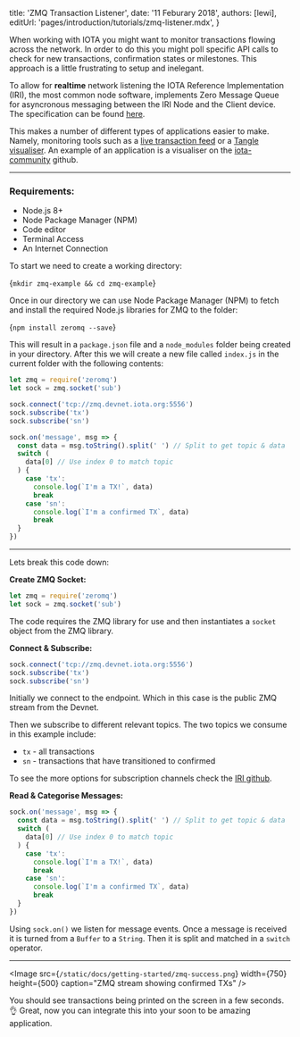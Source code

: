 

title: 'ZMQ Transaction Listener',
date: '11 Feburary 2018',
authors: [lewi],
editUrl: 'pages/introduction/tutorials/zmq-listener.mdx',
}


When working with IOTA you might want to monitor transactions flowing across the network. In order to do this you might poll specific API calls to check for new transactions, confirmation states or milestones. This approach is a little frustrating to setup and inelegant.

To allow for **realtime** network listening the IOTA Reference Implementation (IRI), the most common node software, implements Zero Message Queue for asyncronous messaging between the IRI Node and the Client device. The specification can be found [here](https://github.com/iotaledger/iri/tree/dev/src/main/java/com/iota/iri/zmq).

This makes a number of different types of applications easier to make. Namely, monitoring tools such as a [live transaction feed](https://thetangle.org/live) or a [Tangle visualiser](https://visualizer.iota-tangle.io/). An example of an application is a visualiser on the [iota-community](https://github.com/iota-community/tangle-visualiser) github.

---

### Requirements:

- Node.js 8+
- Node Package Manager (NPM)
- Code editor
- Terminal Access
- An Internet Connection

To start we need to create a working directory:

<TerminalInput>{`mkdir zmq-example && cd zmq-example`}</TerminalInput>

Once in our directory we can use Node Package Manager (NPM)
to fetch and install the required Node.js libraries for ZMQ to the folder:

<TerminalInput>{`npm install zeromq --save`}</TerminalInput>

This will result in a `package.json` file and a `node_modules` folder
being created in your directory. After this we will create a new file
called `index.js` in the current folder with the following contents:

```javascript
let zmq = require('zeromq')
let sock = zmq.socket('sub')

sock.connect('tcp://zmq.devnet.iota.org:5556')
sock.subscribe('tx')
sock.subscribe('sn')

sock.on('message', msg => {
  const data = msg.toString().split(' ') // Split to get topic & data
  switch (
    data[0] // Use index 0 to match topic
  ) {
    case 'tx':
      console.log(`I'm a TX!`, data)
      break
    case 'sn':
      console.log(`I'm a confirmed TX`, data)
      break
  }
})
```

---

Lets break this code down:

**Create ZMQ Socket:**

```javascript
let zmq = require('zeromq')
let sock = zmq.socket('sub')
```

The code requires the ZMQ library for use and then instantiates a `socket` object from the ZMQ library.

**Connect & Subscribe:**

```javascript
sock.connect('tcp://zmq.devnet.iota.org:5556')
sock.subscribe('tx')
sock.subscribe('sn')
```

Initially we connect to the endpoint. Which in this case is the public ZMQ stream from the Devnet.

Then we subscribe to different relevant topics. The two topics we consume in this example include:

- `tx` - all transactions
- `sn` - transactions that have transitioned to confirmed

To see the more options for subscription channels check the [IRI github](https://github.com/iotaledger/iri/tree/dev/src/main/java/com/iota/iri/zmq).

**Read & Categorise Messages:**

```javascript
sock.on('message', msg => {
  const data = msg.toString().split(' ') // Split to get topic & data
  switch (
    data[0] // Use index 0 to match topic
  ) {
    case 'tx':
      console.log(`I'm a TX!`, data)
      break
    case 'sn':
      console.log(`I'm a confirmed TX`, data)
      break
  }
})
```

Using `sock.on()` we listen for message events. Once a message is received it is turned from a `Buffer` to a `String`. Then it is split and matched in a `switch` operator.

---

<Image
src={`/static/docs/getting-started/zmq-success.png`}
width={750}
height={500}
caption="ZMQ stream showing confirmed TXs"
/>

You should see transactions being printed on the screen in a few seconds. 👌 Great, now you can integrate this into your soon to be amazing application.
